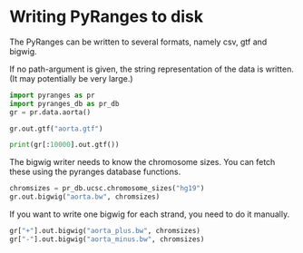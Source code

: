 # Writing PyRanges to disk

The PyRanges can be written to several formats, namely csv, gtf and bigwig.

If no path-argument is given, the string representation of the data is written.
(It may potentially be very large.)

```python
import pyranges as pr
import pyranges_db as pr_db
gr = pr.data.aorta()

gr.out.gtf("aorta.gtf")

print(gr[:10000].out.gtf())
```

The bigwig writer needs to know the chromosome sizes. You can fetch these using
the pyranges database functions.

```python
chromsizes = pr_db.ucsc.chromosome_sizes("hg19")
gr.out.bigwig("aorta.bw", chromsizes)
```

If you want to write one bigwig for each strand, you need to do it manually.

```python
gr["+"].out.bigwig("aorta_plus.bw", chromsizes)
gr["-"].out.bigwig("aorta_minus.bw", chromsizes)
```